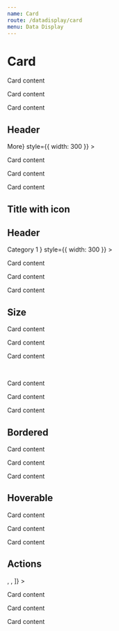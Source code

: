 ```yaml
---
name: Card
route: /datadisplay/card
menu: Data Display
---
```



# Card

<Playground>
  <Card style={{ width: 300 }}>
    <p style={{ margin: 0 }}>Card content</p>
    <p style={{ margin: 0 }}>Card content</p>
    <p style={{ margin: 0 }}>Card content</p>
  </Card>
</Playground>

## Header

<Playground>
  <Card
    title='Default size card'
    extra={<a href='#'>More</a>}
    style={{ width: 300 }}
  >
    <p style={{ margin: 0 }}>Card content</p>
    <p style={{ margin: 0 }}>Card content</p>
    <p style={{ margin: 0 }}>Card content</p>
  </Card>
</Playground>

## Title with icon

## Header

<Playground>
  <Card
    title={
      <div style={{ display: 'flex', alignItems: 'center' }}>
        <Text strong style={{ marginRight: 10 }}>
          Category 1
        </Text>
        <CreateIcon />
      </div>
    }
    style={{ width: 300 }}
  >
    <p style={{ margin: 0 }}>Card content</p>
    <p style={{ margin: 0 }}>Card content</p>
    <p style={{ margin: 0 }}>Card content</p>
  </Card>
</Playground>

## Size

<Playground>
  <Card title='Medium card' style={{ width: 300 }}>
    <p style={{ margin: 0 }}>Card content</p>
    <p style={{ margin: 0 }}>Card content</p>
    <p style={{ margin: 0 }}>Card content</p>
  </Card>
  <br />
  <Card title='Small card' size='sm' style={{ width: 300 }}>
    <p style={{ margin: 0 }}>Card content</p>
    <p style={{ margin: 0 }}>Card content</p>
    <p style={{ margin: 0 }}>Card content</p>
  </Card>
</Playground>

## Bordered

<Playground>
  <div style={{ width: 300, background: 'rgb(236, 236, 236)', padding: 30 }}>
    <Card title='No borders' style={{ width: 300 }} bordered={false}>
      <p style={{ margin: 0 }}>Card content</p>
      <p style={{ margin: 0 }}>Card content</p>
      <p style={{ margin: 0 }}>Card content</p>
    </Card>
  </div>
</Playground>

## Hoverable

<Playground>
  <Card title='Hoverable' style={{ width: 300 }} hoverable>
    <p style={{ margin: 0 }}>Card content</p>
    <p style={{ margin: 0 }}>Card content</p>
    <p style={{ margin: 0 }}>Card content</p>
  </Card>
</Playground>

## Actions

<Playground>
  <Card
    title='Actions'
    style={{ width: 300 }}
    actions={[<SettingsIcon />, <CreateIcon />, <MoreHorizIcon />]}
  >
    <p style={{ margin: 0 }}>Card content</p>
    <p style={{ margin: 0 }}>Card content</p>
    <p style={{ margin: 0 }}>Card content</p>
  </Card>
</Playground>
